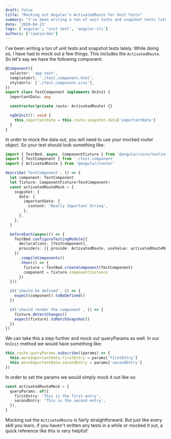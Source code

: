 ```yaml
---
draft: false
title: "Mocking out Angular's ActivatedRoute for Unit Tests"
summary: "I've been writing a ton of unit tests and snapshot tests lately. While doing so, I have had to mock out a few things. This includes the `ActivatedRoute`. So let's say we have the following component."
date: '2020-04-23'
tags: ['angular', 'unit test', 'angular-cli']
authors: ['ryanjordan']
---
```


I've been writing a ton of unit tests and snapshot tests lately. While doing so, I have had to mock out a few things. This includes the `ActivatedRoute`. So let's say we have the following component.

```typescript
@Component({
  selector: 'app-test',
  templateUrl: './test.component.html',
  styleUrls: ['./test.component.scss'],
})
export class TestComponent implements OnInit {
  importantData: any

  constructor(private route: ActivatedRoute) {}

  ngOnInit(): void {
    this.importantData = this.route.snapshot.data['importantData']
  }
}
```

In order to mock the data out, you will need to use your mocked router object. So your test should look something like:

```typescript
import { TestBed, async, ComponentFixture } from '@angular/core/testing'
import { TestComponent } from './test.component'
import { ActivatedRoute } from '@angular/router'

describe('TestComponent', () => {
  let component: TestComponent
  let fixture: ComponentFixture<TestComponent>
  const activatedRouteMock = {
    snapshot: {
      data: {
        importantData: {
          content: 'Really Important String',
        },
      },
    },
  }

  beforeEach(async(() => {
    TestBed.configureTestingModule({
      declarations: [TestComponent],
      providers: [{ provide: ActivatedRoute, useValue: activatedRouteMock }],
    })
      .compileComponents()
      .then(() => {
        fixture = TestBed.createComponent(TestComponent)
        component = fixture.componentInstance
      })
  }))

  it('should be defined', () => {
    expect(component).toBeDefined()
  })

  it('should render the component', () => {
    fixture.detectChanges()
    expect(fixture).toMatchSnapshot()
  })
})
```

We can take this a step further and mock out queryParams as well. In our `OnInit` method we would have something like:

```typescript
this.route.queryParams.subscribe((params) => {
  this.moreImportantData.firstEntry = params['firstEntry']
  this.moreImportantData.secondEntry = params['secondEntry']
})
```

In order to set the params we would simply mock it out like so:

```typescript
const activatedRouteMock = {
  queryParams: of({
    firstEntry: 'This is the first entry',
    secondEntry: 'This is the second entry',
  }),
}
```

Mocking out the `ActivatedRoute` is fairly straightforward. But just like every skill you learn, if you haven't written any tests in a while or mocked it out, a quick reference like this is very helpful!
